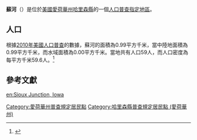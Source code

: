 {{noteTA
|G1=USState
|G2=地名
|G3=Unit
}}
{{Infobox settlement
|official_name            = 蘇河
|native_name = Sioux Junction
|settlement_type          = [[人口普查指定地區|人口普查指定地區]]
|image_skyline            = 
|imagesize                = 
|image_map                = 
|mapsize                  = 
|pushpin_map              = USA Iowa 
|pushpin_label            = 蘇河
|pushpin_label_position   = top
|pushpin_map_caption      = 蘇河在愛荷華州的位置
|subdivision_type         = [[世界政區索引|國家]]
|subdivision_type1        = [[美国州份|州份]]
|subdivision_type2        = [[愛荷華州行政区划|縣]]
|subdivision_name         = [[美国|美国]]
|subdivision_name1        = [[愛荷華州|愛荷華州]]
|subdivision_name2        = [[哈里森縣_(愛荷華州)|哈里森縣]]
|elevation_ft             = 1037
|elevation_m              = 316
|timezone                 = [[北美中部时区|北美中部时区]]
|area_total_km2           = 0.99
|area_land_km2            = 0.99
|area_water_km2           = 0.00
|area_total_sq_mi         = 
|area_land_sq_mi          = 
|area_water_sq_mi         = 
|population_as_of         = [[2010年美國人口普查|2010]]
|population_footnotes     = 
|population_total         = 59
|population_density_km2   = auto
|population_density_sq_mi = auto
|utc_offset               = -6
|coordinates              = {{coord|41|48|20|N|96|02|47|W|display=inline,title}}
| coor_pinpoint           = 
| coordinates_footnotes   = 
|timezone_DST             = CDT
|utc_offset_DST           = -5
|postal_code_type         = [[美國郵區編號|郵區編號]]
|postal_code              = 
|area_code                = {{link-en|电话区号712|Area code 712|712}}
|blank_name = [[地名信息系统|GNIS ID]]
|blank_info = 460651<ref name="GNIS">{{cite gnis|460651|Sioux Junction}}</ref>
}}
'''蘇河'''（{{lang-en|Sioux Junction}}）是位於[[美國|美國]][[愛荷華州|愛荷華州]][[哈里森縣_(愛荷華州)|哈里森縣]]的一個[[人口普查指定地區|人口普查指定地區]]。

== 人口 ==
根據[[2010年美國人口普查|2010年美國人口普查]]的數據，蘇河的面積為0.99平方千米，當中陸地面積為0.99平方千米，而水域面積為0.00平方千米。當地共有人口59人，而人口密度為每平方千米59.6人。<ref name="GR8">{{cite web|url=http://factfinder2.census.gov|publisher=[[美国人口调查局|美国人口调查局]]|accessdate=2011-05-14|title=American FactFinder|archive-date=2013-09-11|archive-url=https://web.archive.org/web/20130911234518/http://factfinder2.census.gov/|dead-url=no}}</ref>

== 參考文獻 ==
{{reflist}}

{{哈里森縣 (愛荷華州)}}

{{DEFAULTSORT:Sioux Junction, Iowa}}
[[Category:愛荷華州普查規定居民點|Category:愛荷華州普查規定居民點]]
[[Category:哈里森縣普查規定居民點_(愛荷華州)|Category:哈里森縣普查規定居民點 (愛荷華州)]]

{{Iowa-geo-stub}}
[[en:Sioux_Junction,_Iowa|en:Sioux Junction, Iowa]]